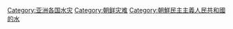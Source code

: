 [[Category:亚洲各国水灾|Category:亚洲各国水灾]]
[[Category:朝鲜灾难|Category:朝鲜灾难]]
[[Category:朝鮮民主主義人民共和國的水|Category:朝鮮民主主義人民共和國的水]]